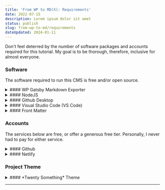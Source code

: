 ```yaml
---
title: 'From WP to MD(X): Requirements'
date: 2022-07-15
description: Lorem ipsum dolor sit amet
status: publish
slug: from-wp-to-md/requirements
dateUpdated: 2024-01-11
---
```


Don't feel deterred by the number of software packages and accounts required for this tutorial. My goal is to be thorough, therefore, inclusive for almost everyone. 

### Software

The software required to run this CMS is free and/or open source.

<details>
<summary>
#### WP Gatsby Markdown Exporter
</summary>

A plugin for Wordpress which makes exporting your content a breeze. Don't be fooled by its name. Ignore the warning for not being compliant with Wordpress 6.4.x. This plugin still works today. It exports pages, posts, or other post types as markdown files. 

[More about WP Gatsby Markdown Exporter](https://wordpress.org/plugins/wp-gatsby-markdown-exporter/)
</details>

<details>
<summary>
#### NodeJS
</summary>

The software package is necessary to test and preview your site on your local computer. Install the LTS version, or at least version 20.x.x. 

[More about NodeJS](https://nodejs.org)
</details>

<details>
<summary>
#### Github Desktop
</summary>

A nice GUI (Graphic User Interface) for authenticating changes and revisions with your project. Using this app, instead, avoids trips to the CLI.

[More about Github Desktop](https://desktop.github.com/)
</details>

<details>
<summary>
#### Visual Studio Code (VS Code)
</summary>

Although, this software might be targeted at developers, with predefined settings along with the help of the FrontMatter extension, VS Code will look more simplified and comprehensible.

[More about VS Code](https://code.visualstudio.com/)
</details>

<details>
<summary>
#### Front Matter
</summary>

This brilliant extension helps turn VS Code into a visual CMS by adding a dashboard, content fields, live preview, and more. 

[More about Front Matter](https://frontmatter.codes/)
</details>

### Accounts

The services below are free, or offer a generous free tier. Personally, I never had to pay for either service.

<details>
<summary>
#### Github
</summary>

Github will be used to store and manage content, and track changes. 

[More about Github](https://github.com/)
</details>

<details>
<summary>
#### Netlify
</summary>

Netlify will be used to deploy your project to the world. Netlify automatically serves your content over a CDN (Content Delivery Network), which simply means, your content loads closest to your visitor. 

When ever changes are made to your project and published, Netlify will automatically regenerate your website. 

[More about Netlify](https://www.netlify.com/)
</details>

### Project Theme

<details>
<summary>
#### *Twenty Something* Theme
</summary>

The *Twenty Something* theme serves as a jumping-off point. VS Code's project settings, FrontMatter's configuration, and project setup are all defined. This theme leverages [Astro](https://astro.build/) in a big way.  

[More about *Twenty Something* theme](https://github.com/djmtype/twenty-something)
</details>

---

<TOC />
